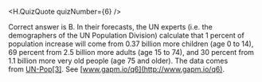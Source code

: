 
<H.QuizQuote quizNumber={6} />

Correct answer is B. In their forecasts, the UN experts (i.e. the demographers of the UN Population Division) calculate that 1 percent of population increase will come from 0.37 billion more children (age 0 to 14), 69 percent from 2.5 billion more adults (age 15 to 74), and 30 percent from 1.1 billion more very old people (age 75 and older). The data comes from [UN-Pop[3]](https://esa.un.org/unpd/wpp). See [www.gapm.io/q6](http://www.gapm.io/q6).
